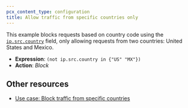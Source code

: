 ```yaml
---
pcx_content_type: configuration
title: Allow traffic from specific countries only
---
```


This example blocks requests based on country code using the [`ip.src.country`](/ruleset-engine/rules-language/fields/reference/ip.src.country/) field, only allowing requests from two countries: United States and Mexico.

- **Expression**: `(not ip.src.country in {"US" "MX"})`
- **Action**: _Block_

## Other resources

- [Use case: Block traffic from specific countries](/waf/custom-rules/use-cases/block-traffic-from-specific-countries/)
